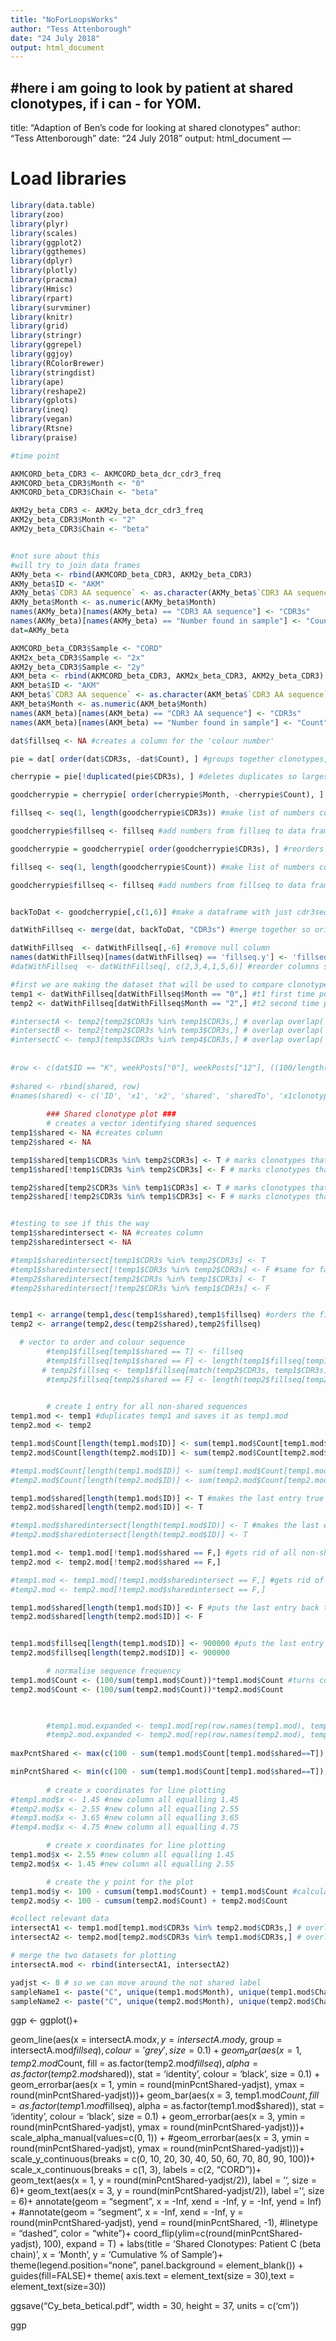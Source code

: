 ```yaml
---
title: "NoForLoopsWorks"
author: "Tess Attenborough"
date: "24 July 2018"
output: html_document
---
```

#here i am going to look by patient at shared clonotypes, if i can - for YOM.
---
title: "Adaption of Ben's code for looking at shared clonotypes"
author: "Tess Attenborough"
date: "24 July 2018"
output: html_document
---

# Load libraries
```r
library(data.table)
library(zoo)
library(plyr)
library(scales)
library(ggplot2)
library(ggthemes)
library(dplyr)
library(plotly)
library(pracma)
library(Hmisc)
library(rpart)
library(survminer)
library(knitr)
library(grid)
library(stringr)
library(ggrepel)
library(ggjoy)
library(RColorBrewer)
library(stringdist)
library(ape)
library(reshape2)
library(gplots)
library(ineq)
library(vegan)
library(Rtsne)
library(praise)
```

```r
#time point 

AKMCORD_beta_CDR3 <- AKMCORD_beta_dcr_cdr3_freq
AKMCORD_beta_CDR3$Month <- "0"
AKMCORD_beta_CDR3$Chain <- "beta"

AKM2y_beta_CDR3 <- AKM2y_beta_dcr_cdr3_freq
AKM2y_beta_CDR3$Month <- "2"
AKM2y_beta_CDR3$Chain <- "beta"


#not sure about this
#will try to join data frames
AKMy_beta <- rbind(AKMCORD_beta_CDR3, AKM2y_beta_CDR3)
AKMy_beta$ID <- "AKM"
AKMy_beta$`CDR3 AA sequence` <- as.character(AKMy_beta$`CDR3 AA sequence`)
AKMy_beta$Month <- as.numeric(AKMy_beta$Month)
names(AKMy_beta)[names(AKMy_beta) == "CDR3 AA sequence"] <- "CDR3s"
names(AKMy_beta)[names(AKMy_beta) == "Number found in sample"] <- "Count"
dat=AKMy_beta

AKMCORD_beta_CDR3$Sample <- "CORD"
AKM2x_beta_CDR3$Sample <- "2x"
AKM2y_beta_CDR3$Sample <- "2y"
AKM_beta <- rbind(AKMCORD_beta_CDR3, AKM2x_beta_CDR3, AKM2y_beta_CDR3)
AKM_beta$ID <- "AKM"
AKM_beta$`CDR3 AA sequence` <- as.character(AKM_beta$`CDR3 AA sequence`)
AKM_beta$Month <- as.numeric(AKM_beta$Month)
names(AKM_beta)[names(AKM_beta) == "CDR3 AA sequence"] <- "CDR3s"
names(AKM_beta)[names(AKM_beta) == "Number found in sample"] <- "Count"

```


```r
dat$fillseq <- NA #creates a column for the 'colour number'

pie = dat[ order(dat$CDR3s, -dat$Count), ] #groups together clonotypes, lists them alphabetically and within clonotype sorts highest tp lowest

cherrypie = pie[!duplicated(pie$CDR3s), ] #deletes duplicates so largest exp is kept if clonotype appears more than once

goodcherrypie = cherrypie[ order(cherrypie$Month, -cherrypie$Count), ] #time points are in order, then within time points clonotypes are listed in reverse order

fillseq <- seq(1, length(goodcherrypie$CDR3s)) #make list of numbers corresponding with number of unique clonotypes

goodcherrypie$fillseq <- fillseq #add numbers from fillseq to data frame with unique clonotypes

goodcherrypie = goodcherrypie[ order(goodcherrypie$CDR3s), ] #reorders the clonotypes alphabetically (for similarity)

fillseq <- seq(1, length(goodcherrypie$Count)) #make list of numbers corresponding with number of unique clonotypes

goodcherrypie$fillseq <- fillseq #add numbers from fillseq to data frame with unique clonotypes


backToDat <- goodcherrypie[,c(1,6)] #make a dataframe with just cdr3seq and fillseq number

datWithFillseq <- merge(dat, backToDat, "CDR3s") #merge together so original data frame has correct fillseq number associated

datWithFillseq  <- datWithFillseq[,-6] #remove null column
names(datWithFillseq)[names(datWithFillseq) == 'fillseq.y'] <- 'fillseq' #rename column
#datWithFillseq  <- datWithFillseq[, c(2,3,4,1,5,6)] #reorder columns so they are the same as original order

#first we are making the dataset that will be used to compare clonotypes across all the samples
temp1 <- datWithFillseq[datWithFillseq$Month == "0",] #t1 first time point
temp2 <- datWithFillseq[datWithFillseq$Month == "2",] #t2 second time point

#intersectA <- temp2[temp2$CDR3s %in% temp1$CDR3s,] # overlap overlap( finds all the seqs in temp1 that also appear in temp 2)
#intersectB <- temp2[temp2$CDR3s %in% temp3$CDR3s,] # overlap overlap( finds all the seqs in temp1 that also appear in temp 2)
#intersectC <- temp3[temp3$CDR3s %in% temp4$CDR3s,] # overlap overlap( finds all the seqs in temp1 that also appear in temp 2)
        
        
#row <- c(dat$ID == "K", weekPosts["0"], weekPosts["12"], ((100/length(temp1$CDR3s)) * length(temp1$CDR3s[temp1$CDR3s %in% temp2$CDR3s])), ((100/length(temp2$CDR3s)) * length(temp2$CDR3s[temp2$CDR3s %in% temp1$CDR3s])), length(temp1$CDR3s), length(temp2$CDR3s), dat$chain == "a")
        
#shared <- rbind(shared, row)
#names(shared) <- c('ID', 'x1', 'x2', 'shared', 'sharedTo', 'x1clonotypes', 'x2clonotypes', 'chain')
        
        ### Shared clonotype plot ###
        # creates a vector identifying shared sequences
temp1$shared <- NA #creates column
temp2$shared <- NA

temp1$shared[temp1$CDR3s %in% temp2$CDR3s] <- T # marks clonotypes that are in temp1 and also in temp2 OR temp 3 OR temp4  ETC as TRUE
temp1$shared[!temp1$CDR3s %in% temp2$CDR3s] <- F # marks clonotypes that are in temp1 and NOT in temp2 OR temp3 OR temp4 ETC as FALSE

temp2$shared[temp2$CDR3s %in% temp1$CDR3s] <- T # marks clonotypes that are in temp2 and also in temp2 OR temp 3 OR temp4  ETC as TRUE
temp2$shared[!temp2$CDR3s %in% temp1$CDR3s] <- F # marks clonotypes that are in temp2 and NOT in temp2 OR temp3 OR temp4 ETC as FALSE


#testing to see if this the way
temp1$sharedintersect <- NA #creates column
temp2$sharedintersect <- NA

#temp1$sharedintersect[temp1$CDR3s %in% temp2$CDR3s] <- T
#temp1$sharedintersect[!temp1$CDR3s %in% temp2$CDR3s] <- F #same for false
#temp2$sharedintersect[temp2$CDR3s %in% temp1$CDR3s] <- T
#temp2$sharedintersect[!temp2$CDR3s %in% temp1$CDR3s] <- F


temp1 <- arrange(temp1,desc(temp1$shared),temp1$fillseq) #orders the file first by seqs that are shared or not, then sorts by fillseq
temp2 <- arrange(temp2,desc(temp2$shared),temp2$fillseq)

  # vector to order and colour sequence
        #temp1$fillseq[temp1$shared == T] <- fillseq
        #temp1$fillseq[temp1$shared == F] <- length(temp1$fillseq[temp1$shared == T])+1
       # temp2$fillseq <- temp1$fillseq[match(temp2$CDR3s, temp1$CDR3s)]
        #temp2$fillseq[temp2$shared == F] <- length(temp2$fillseq[temp2$shared == T])+1
               

        # create 1 entry for all non-shared sequences
temp1.mod <- temp1 #duplicates temp1 and saves it as temp1.mod
temp2.mod <- temp2

temp1.mod$Count[length(temp1.mod$ID)] <- sum(temp1.mod$Count[temp1.mod$shared == F]) # the last entry is given the frequency of all the non-shared clonotypes
temp2.mod$Count[length(temp2.mod$ID)] <- sum(temp2.mod$Count[temp2.mod$shared == F])

#temp1.mod$Count[length(temp1.mod$ID)] <- sum(temp1.mod$Count[temp1.mod$sharedintersect == F]) # the last entry is given the frequency of all the non-shared clonotypes
#temp2.mod$Count[length(temp2.mod$ID)] <- sum(temp2.mod$Count[temp2.mod$sharedintersect == F])

temp1.mod$shared[length(temp1.mod$ID)] <- T #makes the last entry true so it is kept
temp2.mod$shared[length(temp2.mod$ID)] <- T

#temp1.mod$sharedintersect[length(temp1.mod$ID)] <- T #makes the last entry true so it is kept
#temp2.mod$sharedintersect[length(temp2.mod$ID)] <- T

temp1.mod <- temp1.mod[!temp1.mod$shared == F,] #gets rid of all non-shared clonotypes
temp2.mod <- temp2.mod[!temp2.mod$shared == F,]

#temp1.mod <- temp1.mod[!temp1.mod$sharedintersect == F,] #gets rid of all non-shared clonotypes
#temp2.mod <- temp2.mod[!temp2.mod$sharedintersect == F,]

temp1.mod$shared[length(temp1.mod$ID)] <- F #puts the last entry back to false
temp2.mod$shared[length(temp2.mod$ID)] <- F


temp1.mod$fillseq[length(temp1.mod$ID)] <- 900000 #puts the last entry last in fillseq order
temp2.mod$fillseq[length(temp2.mod$ID)] <- 900000

        # normalise sequence frequency
temp1.mod$Count <- (100/sum(temp1.mod$Count))*temp1.mod$Count #turns counts into percentages
temp2.mod$Count <- (100/sum(temp2.mod$Count))*temp2.mod$Count


        
        #temp1.mod.expanded <- temp1.mod[rep(row.names(temp1.mod), temp1.mod$Count),]
        #temp2.mod.expanded <- temp2.mod[rep(row.names(temp2.mod), temp2.mod$Count),]
        
maxPcntShared <- max(c(100 - sum(temp1.mod$Count[temp1.mod$shared==T]), 100 - sum(temp2.mod$Count[temp2.mod$shared==T]))) #calculates highest % of uniques

minPcntShared <- min(c(100 - sum(temp1.mod$Count[temp1.mod$shared==T]), 100 - sum(temp2.mod$Count[temp2.mod$shared==T]))) #calculates lowest % of uniques (gives % of reads that come from clonotypes unique to the sample)
        
        # create x coordinates for line plotting
#temp1.mod$x <- 1.45 #new column all equalling 1.45
#temp2.mod$x <- 2.55 #new column all equalling 2.55
#temp3.mod$x <- 3.65 #new column all equalling 3.65
#temp4.mod$x <- 4.75 #new column all equalling 4.75

        # create x coordinates for line plotting
temp1.mod$x <- 2.55 #new column all equalling 1.45
temp2.mod$x <- 1.45 #new column all equalling 2.55

        # create the y point for the plot
temp1.mod$y <- 100 - cumsum(temp1.mod$Count) + temp1.mod$Count #calculates y coordinate for each clonotype
temp2.mod$y <- 100 - cumsum(temp2.mod$Count) + temp2.mod$Count

#collect relevant data
intersectA1 <- temp1.mod[temp1.mod$CDR3s %in% temp2.mod$CDR3s,] # overlap overlap( finds all the seqs in temp1 that also appear in temp 2)
intersectA2 <- temp2.mod[temp2.mod$CDR3s %in% temp1.mod$CDR3s,] # overlap overlap( finds all the seqs in temp1 that also appear in temp 2)

# merge the two datasets for plotting
intersectA.mod <- rbind(intersectA1, intersectA2)

yadjst <- 8 # so we can move around the not shared label
sampleName1 <- paste("C", unique(temp1.mod$Month), unique(temp1.mod$Chain), sep = '-') #makes the sample name
sampleName2 <- paste("C", unique(temp2.mod$Month), unique(temp2.mod$Chain), sep = '-')

```


     
ggp <- ggplot()+

geom_line(aes(x = intersectA.mod$x, y = intersectA.mod$y, group = intersectA.mod$fillseq), colour = 'grey', size = 0.1)+
  geom_bar(aes(x = 1, temp2.mod$Count, fill = as.factor(temp2.mod$fillseq), alpha = as.factor(temp2.mod$shared)), stat = 'identity', colour = 'black', size = 0.1) +
geom_errorbar(aes(x = 1, ymin = round(minPcntShared-yadjst), ymax = round(minPcntShared-yadjst)))+
  geom_bar(aes(x = 3, temp1.mod$Count, fill = as.factor(temp1.mod$fillseq), alpha = as.factor(temp1.mod$shared)), stat = 'identity', colour = 'black', size = 0.1) +
geom_errorbar(aes(x = 3, ymin = round(minPcntShared-yadjst), ymax = round(minPcntShared-yadjst)))+
scale_alpha_manual(values=c(0, 1)) +
          #geom_errorbar(aes(x = 3, ymin = round(minPcntShared-yadjst), ymax = round(minPcntShared-yadjst)))+
          scale_y_continuous(breaks = c(0, 10, 20, 30, 40, 50, 60, 70, 80, 90, 100))+
          scale_x_continuous(breaks = c(1, 3), labels = c(2, "CORD"))+
          geom_text(aes(x = 1, y = round(minPcntShared-yadjst/2)), label = '', size = 6)+
          geom_text(aes(x = 3, y = round(minPcntShared-yadjst/2)), label = '', size = 6)+
          annotate(geom = "segment", x = -Inf, xend = -Inf, y = -Inf, yend = Inf) +
          #annotate(geom = "segment", x = -Inf, xend = -Inf, y =  round(minPcntShared-yadjst), yend = round(minPcntShared, -1),
                   #linetype = "dashed", color = "white")+
          coord_flip(ylim=c(round(minPcntShared-yadjst), 100), expand = T) +
          labs(title = 'Shared Clonotypes: Patient C (beta chain)', x = 'Month', y = 'Cumulative % of Sample')+
          theme(legend.position="none", panel.background = element_blank()) + guides(fill=FALSE)+ theme(
  axis.text = element_text(size = 30),text = element_text(size=30))
        
ggsave("Cy_beta_betical.pdf", width = 30, height = 37, units = c('cm'))


ggp



